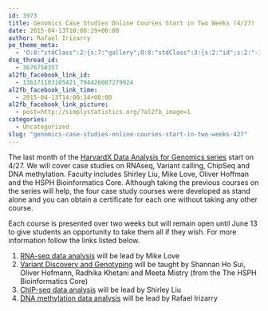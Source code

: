```yaml
---
id: 3973
title: Genomics Case Studies Online Courses Start in Two Weeks (4/27)
date: 2015-04-13T10:00:29+00:00
author: Rafael Irizarry
pe_theme_meta:
  - 'O:8:"stdClass":2:{s:7:"gallery";O:8:"stdClass":3:{s:2:"id";s:2:"-1";s:5:"width";s:0:"";s:6:"height";s:0:"";}s:5:"video";O:8:"stdClass":1:{s:2:"id";s:2:"-1";}}'
dsq_thread_id:
  - 3676758357
al2fb_facebook_link_id:
  - 136171103105421_794426007279924
al2fb_facebook_link_time:
  - 2015-04-13T14:00:34+00:00
al2fb_facebook_link_picture:
  - post=http://simplystatistics.org/?al2fb_image=1
categories:
  - Uncategorized
slug: "genomics-case-studies-online-courses-start-in-two-weeks-427"
---
```

The last month of the [HarvardX Data Analysis for Genomics series](http://genomicsclass.github.io/book/pages/classes.html) start on 4/27. We will cover case studies on RNAseq, Variant calling, ChipSeq and DNA methylation. Faculty includes Shirley Liu, Mike Love, Oliver Hoffman and the HSPH Bioinformatics Core. Although taking the previous courses on the series will help, the four case study courses were developed as stand alone and you can obtain a certificate for each one without taking any other course.

Each course is presented over two weeks but will remain open until June 13 to give students an opportunity to take them all if they wish. For more information follow the links listed below.

  1. [RNA-seq data analysis](https://www.edx.org/course/case-study-rna-seq-data-analysis-harvardx-ph525-5x) will be lead by Mike Love
  2. [Variant Discovery and Genotyping](https://www.edx.org/course/case-study-variant-discovery-and-genotyping-harvardx-ph525-6x) will be taught by Shannan Ho Sui, Oliver Hofmann, Radhika Khetani and Meeta Mistry (from the The HSPH Bioinformatics Core)
  3. [ChIP-seq data analysis](https://www.edx.org/course/case-study-chip-seq-data-analysis-harvardx-ph525-7x) will be lead by Shirley Liu
  4. [DNA methylation data analysis](https://www.edx.org/course/case-study-dna-methylation-data-analysis-harvardx-ph525-8x) will be lead by Rafael Irizarry
